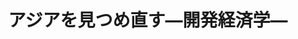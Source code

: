 ﻿---
title: "アジアを見つめ直す―開発経済学―"
category: "環境・社会理工学院"
vol: 7
interviewee: "渡辺 利夫 "
url: ""
tags: ["経済","情勢","オリンピック","以上","アジア"]
pdf: "7-2.pdf"
career: ""
preface: "ソウルオリンピックを期にアジアの情勢に目を向ける人が増えてきている。しかし、15年以上も前からこの動きに注目していきた人がいる（1989年１月当時）。渡辺先生がその人である。1939年慶応大学経済学部卒業。同大学大環境・社会理工学院博士課程を終了し、筑波大学教授などを経て、今年度東工大に赴任された。経済学博士。"
---

